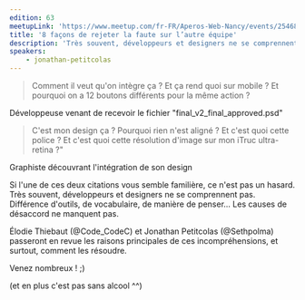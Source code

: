 ```yaml
---
edition: 63
meetupLink: 'https://www.meetup.com/fr-FR/Aperos-Web-Nancy/events/254680009/'
title: '8 façons de rejeter la faute sur l’autre équipe'
description: 'Très souvent, développeurs et designers ne se comprennent pas.'
speakers:
    - jonathan-petitcolas
---
```


> Comment il veut qu'on intègre ça ? Et ça rend quoi sur mobile ? Et pourquoi on a 12 boutons différents pour la même action ?

Développeuse venant de recevoir le fichier "final_v2_final_approved.psd"

> C'est mon design ça ? Pourquoi rien n'est aligné ? Et c'est quoi cette police ? Et c'est quoi cette résolution d'image sur mon iTruc ultra-retina ?"

Graphiste découvrant l'intégration de son design

Si l'une de ces deux citations vous semble familière, ce n'est pas un hasard. Très souvent, développeurs et designers ne se comprennent pas. Différence d'outils, de vocabulaire, de manière de penser... Les causes de désaccord ne manquent pas.

Élodie Thiebaut (@Code_CodeC) et Jonathan Petitcolas (@Sethpolma) passeront en revue les raisons principales de ces incompréhensions, et surtout, comment les résoudre.

Venez nombreux ! ;)

(et en plus c'est pas sans alcool ^^)
